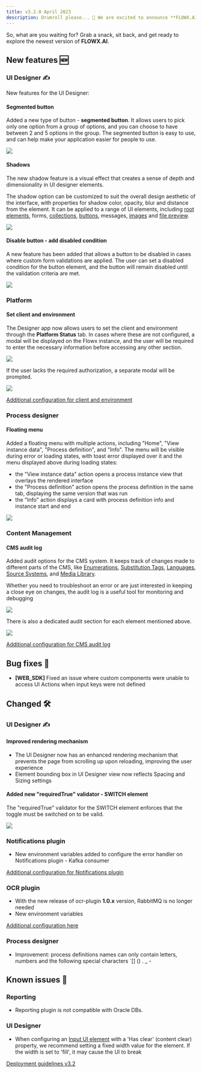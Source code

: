 ```yaml
---
title: v3.2.0 April 2023
description: Drumroll please... 🥁 We are excited to announce **FLOWX.AI 3.2** release 🔥.
---
```


So, what are you waiting for? Grab a snack, sit back, and get ready to explore the newest version of **FLOWX.AI**.

## **New features** 🆕

### UI Designer ✍️

New features for the UI Designer:

#### Segmented button

Added a new type of button - **segmented button**. It allows users to pick only one option from a group of options, and you can choose to have between 2 and 5 options in the group. The segmented button is easy to use, and can help make your application easier for people to use.

![](https://s3.eu-west-1.amazonaws.com/docx.flowx.ai/release-notes/segmented_button.gif)

#### Shadows

The new shadow feature is a visual effect that creates a sense of depth and dimensionality in UI designer elements.

The shadow option can be customized to suit the overall design aesthetic of the interface, with properties for shadow color, opacity, blur and distance from the element. It can be applied to a range of UI elements, including [root elements](../../docs/building-blocks/ui-designer/ui-component-types/root-components), forms, [collections](../../docs/building-blocks/ui-designer/ui-component-types/collection), [buttons](../../docs/building-blocks/ui-designer/ui-component-types/buttons), messages, [images](../../docs/building-blocks/ui-designer/ui-component-types/image) and [file preview](../../docs/building-blocks/ui-designer/ui-component-types/file-preview).

![](https://s3.eu-west-1.amazonaws.com/docx.flowx.ai/release-notes/shadows_example.png)

#### Disable button - add disabled condition

A new feature has been added that allows a button to be disabled in cases where custom form validations are applied. The user can set a disabled condition for the button element, and the button will remain disabled until the validation criteria are met.

![](https://s3.eu-west-1.amazonaws.com/docx.flowx.ai/release-notes/disabled_button.gif)

### Platform

#### Set client and environment

The Designer app now allows users to set the client and environment through the **Platform Status** tab. In cases where these are not configured, a modal will be displayed on the Flowx instance, and the user will be required to enter the necessary information before accessing any other section.

![](https://s3.eu-west-1.amazonaws.com/docx.flowx.ai/release-notes/set_client_and_env.gif)

If the user lacks the required authorization, a separate modal will be prompted.

![](https://s3.eu-west-1.amazonaws.com/docx.flowx.ai/release-notes/set_client_and_env_no_roles.png)

[Additional configuration for client and environment](./deployment-guidelines-v3.2.0#client-and-environment)

### Process designer

#### Floating menu

Added a floating menu with multiple actions, including "Home", "View instance data", "Process definition", and "Info". The menu will be visible during error or loading states, with toast error displayed over it and the menu displayed above during loading states:

* the "View instance data" action opens a process instance view that overlays the rendered interface
* the "Process definition" action opens the process definition in the same tab, displaying the same version that was run 
* the "Info" action displays a card with process definition info and instance start and end 

![](https://s3.eu-west-1.amazonaws.com/docx.flowx.ai/release-notes/floating_menu.gif)

### Content Management

#### CMS audit log

Added audit options for the CMS system. It keeps track of changes made to different parts of the CMS, like [Enumerations](../../docs/platform-deep-dive/core-components/core-extensions/content-management/enumerations), [Substitution Tags](../../docs/platform-deep-dive/core-components/core-extensions/content-management/substitution-tags), [Languages](../../docs/platform-deep-dive/core-components/core-extensions/content-management/languages), [Source Systems](../../docs/platform-deep-dive/core-components/core-extensions/content-management/source-systems), and [Media Library](../../docs/platform-deep-dive/core-components/core-extensions/content-management/media-library). 

Whether you need to troubleshoot an error or are just interested in keeping a close eye on changes, the audit log is a useful tool for monitoring and debugging

![](https://s3.eu-west-1.amazonaws.com/docx.flowx.ai/release-notes/cms_audit_log.png)

There is also a dedicated audit section for each element mentioned above.

![](https://s3.eu-west-1.amazonaws.com/docx.flowx.ai/release-notes/enum_audit.png)

[Additional configuration for CMS audit log](./deployment-guidelines-v3.2.0#cms-audit-log)

## **Bug fixes** 🔧

* **[WEB_SDK]** Fixed an issue where custom components were unable to access UI Actions when input keys were not defined

## **Changed** 🛠️

### UI Designer ✍️

#### Improved rendering mechanism

* The UI Designer now has an enhanced rendering mechanism that prevents the page from scrolling up upon reloading, improving the user experience
* Element bounding box in UI Designer view now reflects Spacing and Sizing settings


#### Added new "requiredTrue" validator - SWITCH element

The "requiredTrue" validator for the SWITCH element enforces that the toggle must be switched on to be valid.

![](https://s3.eu-west-1.amazonaws.com/docx.flowx.ai/release-notes/switch_required.gif)

### Notifications plugin

* New environment variables added to configure the error handler on Notifications plugin - Kafka consumer

[Additional configuration for Notifications plugin](./deployment-guidelines-v3.2.0#notifications-plugin)

### OCR plugin

* With the new release of ocr-plugin **1.0.x** version, RabbitMQ is no longer needed
* New environment variables

[Additional configuration here](./deployment-guidelines-v3.2.0#ocr-plugin)

### Process designer

* Improvement: process definitions names can only contain letters, numbers and the following special characters `[] () . _ -

## **Known issues** 🙁

### Reporting

* Reporting plugin is not compatible with Oracle DBs.

### UI Designer

* When configuring an [Input UI element](../../docs/building-blocks/ui-designer/ui-component-types/form-elements/input-form-field) with a 'Has clear' (content clear) property, we recommend setting a fixed width value for the element. If the width is set to 'fill', it may cause the UI to break

[Deployment guidelines v3.2](./deployment-guidelines-v3.2.0)


